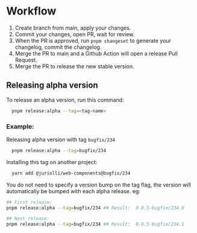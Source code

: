 # Workflow

1. Create branch from main, apply your changes.
2. Commit your changes, open PR, wait for review.
3. When the PR is approved, run `pnpm changeset` to generate your changelog, commit the changelog.
4. Merge the PR to main and a Github Action will open a release Pull Request.
5. Merge the PR to release the new stable version.

## Releasing alpha version

To release an alpha version, run this command:

```sh
  pnpm release:alpha --tag=<tag-name>
```

### Example:

Releasing alpha version with tag `bugfix/234`

```sh
  pnpm release:alpha --tag=bugfix/234
```

Installing this tag on another project:

```sh
  yarn add @juriolli/web-components@bugfix/234
```

<Callout>
  You do not need to specify a version bump on the tag flag, the version will
  automatically be bumped with each alpha release. eg:

```sh
## First release:
pnpm release:alpha --tag=bugfix/234 ## Result:  0.0.5-bugfix/234.0

## Next release:
pnpm release:alpha --tag=bugfix/234 ## Result:  0.0.5-bugfix/234.1
```

</Callout>
